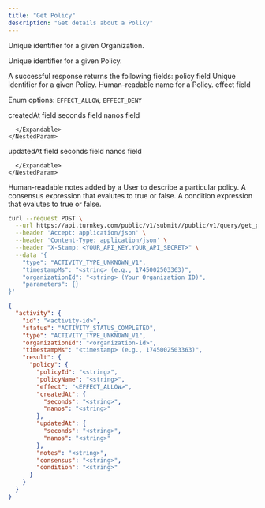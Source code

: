 ```yaml
---
title: "Get Policy"
description: "Get details about a Policy"
---
```



<Authorizations />

<H3Bordered text="Body" />

<ParamField body="organizationId" type="string" required={true}>

Unique identifier for a given Organization.
</ParamField>

<ParamField body="policyId" type="string" required={true}>

Unique identifier for a given Policy.
</ParamField>


<H3Bordered text="Response" />
A successful response returns the following fields:

<ResponseField name="policy" type="object" required={true}>
  policy field
  <Expandable title="policy details">
    <NestedParam parentKey="policy" childKey="policyId" type="string" required={true}>
Unique identifier for a given Policy.
</NestedParam>
<NestedParam parentKey="policy" childKey="policyName" type="string" required={true}>
Human-readable name for a Policy.
</NestedParam>
<NestedParam parentKey="policy" childKey="effect" type="enum" required={true}>
effect field
  
Enum options: `EFFECT_ALLOW`, `EFFECT_DENY`

</NestedParam>
<NestedParam parentKey="policy" childKey="createdAt" type="object" required={true}>
      createdAt field
      <Expandable title="createdAt details">
        <NestedParam parentKey="policy.createdAt" childKey="seconds" type="string" required={true}>
seconds field
</NestedParam>
<NestedParam parentKey="policy.createdAt" childKey="nanos" type="string" required={true}>
nanos field
</NestedParam>

      </Expandable>
    </NestedParam>
<NestedParam parentKey="policy" childKey="updatedAt" type="object" required={true}>
      updatedAt field
      <Expandable title="updatedAt details">
        <NestedParam parentKey="policy.updatedAt" childKey="seconds" type="string" required={true}>
seconds field
</NestedParam>
<NestedParam parentKey="policy.updatedAt" childKey="nanos" type="string" required={true}>
nanos field
</NestedParam>

      </Expandable>
    </NestedParam>
<NestedParam parentKey="policy" childKey="notes" type="string" required={true}>
Human-readable notes added by a User to describe a particular policy.
</NestedParam>
<NestedParam parentKey="policy" childKey="consensus" type="string" required={true}>
A consensus expression that evalutes to true or false.
</NestedParam>
<NestedParam parentKey="policy" childKey="condition" type="string" required={true}>
A condition expression that evalutes to true or false.
</NestedParam>

  </Expandable>
</ResponseField>

<RequestExample>

```bash cURL
curl --request POST \
  --url https://api.turnkey.com/public/v1/submit//public/v1/query/get_policy \
  --header 'Accept: application/json' \
  --header 'Content-Type: application/json' \
  --header "X-Stamp: <YOUR_API_KEY.YOUR_API_SECRET>" \
  --data '{
    "type": "ACTIVITY_TYPE_UNKNOWN_V1",
    "timestampMs": "<string> (e.g., 1745002503363)",
    "organizationId": "<string> (Your Organization ID)",
    "parameters": {}
}'
```

</RequestExample>

<ResponseExample>

```json 200
{
  "activity": {
    "id": "<activity-id>",
    "status": "ACTIVITY_STATUS_COMPLETED",
    "type": "ACTIVITY_TYPE_UNKNOWN_V1",
    "organizationId": "<organization-id>",
    "timestampMs": "<timestamp> (e.g., 1745002503363)",
    "result": {
      "policy": {
        "policyId": "<string>",
        "policyName": "<string>",
        "effect": "<EFFECT_ALLOW>",
        "createdAt": {
          "seconds": "<string>",
          "nanos": "<string>"
        },
        "updatedAt": {
          "seconds": "<string>",
          "nanos": "<string>"
        },
        "notes": "<string>",
        "consensus": "<string>",
        "condition": "<string>"
      }
    }
  }
}
```

</ResponseExample>
